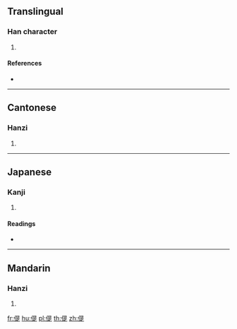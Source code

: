==Translingual==

===Han character===
{{Han char|rn=9|rad=人|as=09|sn=11|four=26281|canj=OAMO|ids=⿰亻是}}

# {{defn|Han|sort=人09}}

====References====
* {{Han ref|kx=0110.090|dkj=00841|dj=0235.040|hdz=10189.090|uh=504D|ud=20557|bh=D456|bd=54358}}

----

==Cantonese==

===Hanzi===
{{yue-hanzi|jyut=|y=tai4}}

# {{defn|lang=yue|sort=人09}}

----

==Japanese==

===Kanji===
{{ja-kanji|grade=|rs=人09}}

# {{defn|lang=ja|sort=人09}}

====Readings====
* {{ja-readings|on=[[てい]] (tei), [[だい]] (dai)|kun=[[ゆるやか]] (yuruyaka)}}

----

==Mandarin==

===Hanzi===
{{cmn-hanzi|pin=[[tí]] ([[ti2]])|wg=t'i<sup>2</sup>}}

# {{defn|lang=cmn|sort=人09}}

[[fr:偍]]
[[hu:偍]]
[[pl:偍]]
[[th:偍]]
[[zh:偍]]